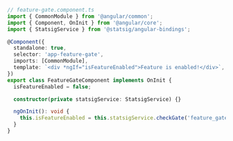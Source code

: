 ```ts
// feature-gate.component.ts
import { CommonModule } from '@angular/common';
import { Component, OnInit } from '@angular/core';
import { StatsigService } from '@statsig/angular-bindings';

@Component({
  standalone: true,
  selector: 'app-feature-gate',
  imports: [CommonModule],
  template: `<div *ngIf="isFeatureEnabled">Feature is enabled!</div>`,
})
export class FeatureGateComponent implements OnInit {
  isFeatureEnabled = false;

  constructor(private statsigService: StatsigService) {}

  ngOnInit(): void {
    this.isFeatureEnabled = this.statsigService.checkGate('feature_gate_name');
  }
}
```

